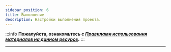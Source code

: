 ```yaml
---
sidebar_position: 6
title: Выполнение
description: Настройки выполнения проекта. 
---  
```

:::info **Пожалуйста, ознакомьтесь с [*Правилами использования материалов на данном ресурсе*](../Disclaimer).**
:::
_______________________________________________